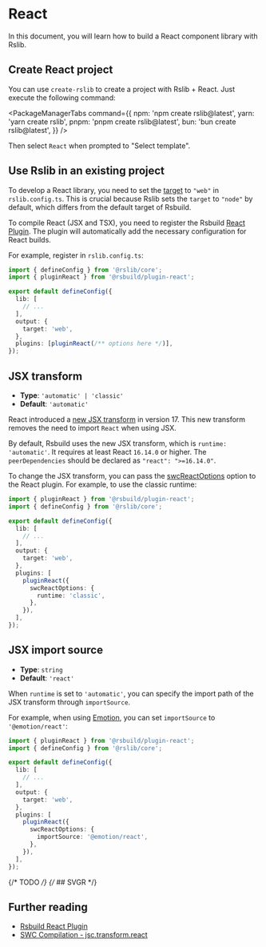 # React

In this document, you will learn how to build a React component library with Rslib.

## Create React project

You can use `create-rslib` to create a project with Rslib + React. Just execute the following command:


<PackageManagerTabs
  command={{
    npm: 'npm create rslib@latest',
    yarn: 'yarn create rslib',
    pnpm: 'pnpm create rslib@latest',
    bun: 'bun create rslib@latest',
  }}
/>

Then select `React` when prompted to "Select template".

## Use Rslib in an existing project

To develop a React library, you need to set the [target](/config/rsbuild/output#outputtarget) to `"web"` in `rslib.config.ts`. This is crucial because Rslib sets the `target` to `"node"` by default, which differs from the default target of Rsbuild.

To compile React (JSX and TSX), you need to register the Rsbuild [React Plugin](https://rsbuild.dev/plugins/list/plugin-react). The plugin will automatically add the necessary configuration for React builds.

For example, register in `rslib.config.ts`:

```ts title="rslib.config.ts" {2,8-11}
import { defineConfig } from '@rslib/core';
import { pluginReact } from '@rsbuild/plugin-react';

export default defineConfig({
  lib: [
    // ...
  ],
  output: {
    target: 'web',
  },
  plugins: [pluginReact(/** options here */)],
});
```

## JSX transform

- **Type**: `'automatic' | 'classic'`
- **Default**: `'automatic'`

React introduced a [new JSX transform](https://legacy.reactjs.org/blog/2020/09/22/introducing-the-new-jsx-transform.html) in version 17. This new transform removes the need to import `React` when using JSX.

By default, Rsbuild uses the new JSX transform, which is `runtime: 'automatic'`. It requires at least React `16.14.0` or higher. The `peerDependencies` should be declared as `"react": ">=16.14.0"`.

To change the JSX transform, you can pass the [swcReactOptions](https://rsbuild.dev/plugins/list/plugin-react#swcreactoptionsruntime) option to the React plugin. For example, to use the classic runtime:

```ts title="rslib.config.ts" {13-15}
import { pluginReact } from '@rsbuild/plugin-react';
import { defineConfig } from '@rslib/core';

export default defineConfig({
  lib: [
    // ...
  ],
  output: {
    target: 'web',
  },
  plugins: [
    pluginReact({
      swcReactOptions: {
        runtime: 'classic',
      },
    }),
  ],
});
```

## JSX import source

- **Type**: `string`
- **Default**: `'react'`

When `runtime` is set to `'automatic'`, you can specify the import path of the JSX transform through `importSource`.

For example, when using [Emotion](https://emotion.sh/), you can set `importSource` to `'@emotion/react'`:

```ts title="rslib.config.ts" {13-15}
import { pluginReact } from '@rsbuild/plugin-react';
import { defineConfig } from '@rslib/core';

export default defineConfig({
  lib: [
    // ...
  ],
  output: {
    target: 'web',
  },
  plugins: [
    pluginReact({
      swcReactOptions: {
        importSource: '@emotion/react',
      },
    }),
  ],
});
```

{/* TODO */}
{/* ## SVGR */}

## Further reading

- [Rsbuild React Plugin](https://rsbuild.dev/plugins/list/plugin-react#swcreactoptionsruntime)
- [SWC Compilation - jsc.transform.react](https://swc.rs/docs/configuration/compilation#jsctransformreact)
